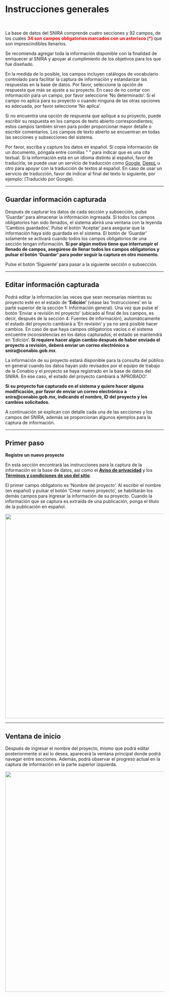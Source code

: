 # Instrucciones generales  {.unnumbered}

<br>

La base de datos del SNIRA comprende cuatro secciones y 92 campos, de los cuales <span style="color:red">**34 son campos obligatorios marcados con un asterisco (\*)**</span> que son imprescindibles llenarlos.

Se recomienda agregar toda la información disponible con la finalidad de enriquecer al SNIRA y apoyar al cumplimiento de los objetivos para los que fue diseñado. 

En la medida de lo posible, los campos incluyen catálogos de vocabulario controlado para facilitar la captura de información y estandarizar las respuestas en la base de datos. Por favor, seleccione la opción de respuesta que más se ajuste a su proyecto. En caso de no contar con información para un campo, por favor seleccione ‘No determinado’. Si el campo no aplica para su proyecto o cuando ninguna de las otras opciones es adecuada, por favor seleccione ‘No aplica’.

Si no encuentra una opción de respuesta que aplique a su proyecto, puede escribir su respuesta en los campos de texto abierto correspondientes; estos campos también sirven para poder proporcionar mayor detalle o escribir comentarios. Los campos de texto abierto se encuentran en todas las secciones y subsecciones del sistema.

Por favor, escriba y capture los datos en español. Si copia información de un documento, póngala entre comillas " " para indicar que es una cita textual. Si la información está en un idioma distinto al español, favor de traducirla; se puede usar un servicio de traducción como [Google](https://translate.google.com.mx/?hl=es), [DeepL](https://www.deepl.com/es/translator) u otro para apoyar con la traducción de textos al español.  En caso de usar un servicio de traducción, favor de indicar al final del texto lo siguiente, por ejemplo: (Traducido por Google).

----

## **Guardar información capturada** {.unnumbered}
Después de capturar los datos de cada sección y subsección, pulse ‘Guardar’ para almacenar la información ingresada. Si todos los campos obligatorios han sido llenados, el sistema abrirá una ventana con la leyenda 'Cambios guardados'. Pulse el botón ‘Aceptar’ para asegurar que la información haya sido guardada en el sistema. El botón de ‘Guardar’ solamente se activará cuando todos los campos obligatorios de una sección tengan información. **Si por algún motivo tiene que interrumpir el llenado de campos, asegúrese de llenar todos los campos obligatorios y pulsar el botón ‘Guardar’ para poder seguir la captura en otro momento**.

Pulse el botón ‘Siguiente’ para pasar a la siguiente sección o subsección. 

----

## **Editar información capturada** {.unnumbered}
Podrá editar la información las veces que sean necesarias mientras su proyecto esté en el estado de  **‘Edición’** (véase las ‘Instrucciones’ en la parte superior de la sección 1: Información general). Una vez que pulse el botón ‘Enviar a revisión mi proyecto’ (ubicado al final de los campos, es decir, después de la sección 4: Fuentes de información), automáticamente el estado del proyecto cambiará a ‘En revisión’ y ya no será posible hacer cambios. En caso de  que haya campos obligatorios vacíos o el sistema encuentre inconsistencias en los datos capturados, el estado se mantendrá en ‘Edición’. **Si requiere hacer algún cambio después de haber enviado el proyecto a revisión, deberá enviar un correo electrónico a snira@conabio.gob.mx**.


La información de su proyecto estará disponible para la consulta del público en general cuando los datos hayan sido revisados por el  equipo de trabajo de la Conabio y el proyecto se haya registrado en la base de datos del SNIRA. En ese caso, el estado del proyecto cambiará a ‘APROBADO’.

**Si su proyecto fue capturado en el sistema y quiere hacer alguna modificación, por favor de enviar un correo electrónico a snira@conabio.gob.mx, indicando el nombre,  ID del proyecto y  los cambios solicitados.**

A continuación se explican con detalle cada una de las secciones y los campos del SNIRA, además se proporcionan algunos ejemplos para la captura de información. 

----

## **Primer paso** {.unnumbered}
**Registre un nuevo proyecto**

En esta sección encontrará las instrucciones para la captura de la información en la base de datos, así como el [**Aviso de privacidad**](https://www.biodiversidad.gob.mx/conabio/proteccion-DP/ap-solicitudes-de-acceso-infopub) y los [**Términos y condiciones de uso del sitio**](https://www.gob.mx/terminos).

El primer campo obligatorio es ‘Nombre del proyecto’. Al escribir el nombre (en español) y pulsar el botón ‘Crear nuevo proyecto’, se habilitarán los demás campos para ingresar la información de su proyecto. Cuando la información que se captura es extraída de una publicación, ponga el título de la publicación en español.

![](images/Imagen1.png){width="650"}

----

## **Ventana de inicio** {.unnumbered}

Después de ingresar el nombre del proyecto, mismo que podrá editar posteriormente si así lo desea, aparecerá la ventana principal donde podrá navegar entre secciones. Además, podrá observar el progreso actual en la captura de información en la parte superior izquierda.

![](images/01_Inicio.png){width="700"}
